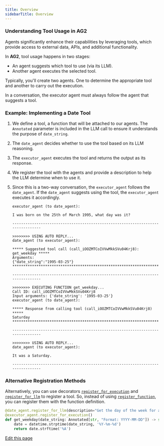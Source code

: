```yaml
---
title: Overview
sidebarTitle: Overview
---
```


### Understanding Tool Usage in AG2

Agents significantly enhance their capabilities by leveraging tools, which provide access to external data, APIs, and additional functionality.

In **AG2**, tool usage happens in two stages:

- An agent suggests which tool to use (via its LLM).
- Another agent executes the selected tool.

Typically, you'll create two agents. One to determine the appropriate tool and another to carry out the execution.

<Note>In a conversation, the executor agent must always follow the agent that suggests a tool.</Note>

### Example: Implementing a Date Tool


<Example/>

1. We define a tool, a function that will be attached to our agents. The `Annotated` parameter is included in the LLM call to ensure it understands the purpose of `date_string`.

2. The `date_agent` decides whether to use the tool based on its LLM reasoning.

3. The `executor_agent` executes the tool and returns the output as its response.

4. We register the tool with the agents and provide a description to help the LLM determine when to use it.

5. Since this is a two-way conversation, the `executor_agent` follows the `date_agent`. If the `date_agent` suggests using the tool, the `executor_agent` executes it accordingly.

    ```console
    executor_agent (to date_agent):

    I was born on the 25th of March 1995, what day was it?

    --------------------------------------------------------------------------------

    >>>>>>>> USING AUTO REPLY...
    date_agent (to executor_agent):

    ***** Suggested tool call (call_iOOZMTCoIVVwMkkSVu04Krj8): get_weekday *****
    Arguments:
    {"date_string":"1995-03-25"}
    ****************************************************************************

    --------------------------------------------------------------------------------

    >>>>>>>> EXECUTING FUNCTION get_weekday...
    Call ID: call_iOOZMTCoIVVwMkkSVu04Krj8
    Input arguments: {'date_string': '1995-03-25'}
    executor_agent (to date_agent):

    ***** Response from calling tool (call_iOOZMTCoIVVwMkkSVu04Krj8) *****
    Saturday
    **********************************************************************

    --------------------------------------------------------------------------------

    >>>>>>>> USING AUTO REPLY...
    date_agent (to executor_agent):

    It was a Saturday.

    --------------------------------------------------------------------------------
    ```

### Alternative Registration Methods

Alternatively, you can use decorators [`register_for_execution`](/docs/api-reference/autogen/ConversableAgent#register-for-execution) and [`register_for_llm`](/docs/api-reference/autogen/ConversableAgent#register-for-llm) to register a tool. So, instead of using [`register_function`](/docs/api-reference/autogen/register_function), you can register them with the function definition.
```python
@date_agent.register_for_llm(description="Get the day of the week for a given date")
@executor_agent.register_for_execution()
def get_weekday(date_string: Annotated[str, "Format: YYYY-MM-DD"]) -> str:
    date = datetime.strptime(date_string, '%Y-%m-%d')
    return date.strftime('%A')
```

<div className="edit-url-container">
    <a className="edit-url" href="https://github.com/ag2ai/ag2/edit/main/website/docs/user-guide/advanced-concepts/tools/basics.mdx" target='_blank'><Icon icon="pen" iconType="solid" size="13px"/> Edit this page</a>
</div>
